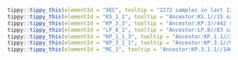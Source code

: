 



```r
tippy::tippy_this(elementId = "XEC", tooltip = "2272 samples in last 120 days.//Recombinant lineage of KS.1.1 (JN.1.13.1.1.1) and KP.3.3 (breakpoint 21738-22599), Europe (Germany), from #2717")
tippy::tippy_this(elementId = "KS_1_1", tooltip = "Ancestor:KS.1//15 samples in last 120 days.//Alias of B.1.1.529.2.86.1.1.13.1.1.1, S:T22N, Singapore/Taiwan/Canada, from sars-cov-2-variants/lineage-proposals#1565")
tippy::tippy_this(elementId = "KP_3_3", tooltip = "Ancestor:KP.3//442 samples in last 120 days.//Alias of B.1.1.529.2.86.1.1.11.1.3.3, N:R204P, from sars-cov-2-variants/lineage-proposals#1531")
tippy::tippy_this(elementId = "LP_8_1", tooltip = "Ancestor:LP.8//83 samples in last 120 days.//Alias of B.1.1.529.2.86.1.1.11.1.1.1.3.8.1, S:R190S")
tippy::tippy_this(elementId = "KP_1_1_3", tooltip = "Ancestor:KP.1.1//241 samples in last 120 days.//Alias of B.1.1.529.2.86.1.1.11.1.1.1.3, C4999T, many with S:S31del, from sars-cov-2-variants/lineage-proposals#1502")
tippy::tippy_this(elementId = "KP_3_1_1", tooltip = "Ancestor:KP.3.1//9977 samples in last 120 days.//Alias of B.1.1.529.2.86.1.1.11.1.3.1.1, ORF1a:S4286C, C12616T, S:S31del, Spain, from sars-cov-2-variants/lineage-proposals#1563")
tippy::tippy_this(elementId = "MC_1", tooltip = "Ancestor:KP.3.1.1//1468 samples in last 120 days.//Alias of B.1.1.529.2.86.1.1.11.1.3.1.1.1, S:T572I, from sars-cov-2-variants/lineage-proposals#1638")
```
